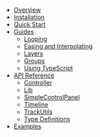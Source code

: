 - [Overview](/docs)
- [Installation](/docs/installation)
- [Quick Start](/docs/quick-start)
- [Guides](/docs/guides)
  - [Looping](/docs/guides/looping)
  - [Easing and Interpolating](/docs/guides/easing-and-interpolating)
  - [Layers](/docs/guides/layers)
  - [Groups](/docs/guides/groups)
  - [Using TypeScript](/docs/guides/using-typescript)
- [API Reference](/docs/api)
  - [Controller](/docs/api/controller)
  - [Lib](/docs/api/lib)
  - [SimpleControlPanel](/docs/api/simplecontrolpanel)
  - [Timeline](/docs/api/timeline)
  - [TrackUtils](/docs/api/trackutils)
  - [Type Definitions](/docs/api/types)
- [Examples](/docs/examples)
